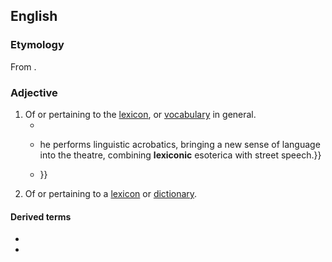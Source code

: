 ==English==

===Etymology===
From {{affix|en|lexicon|-ic}}.

===Adjective===
{{en-adj|-}}

# Of or pertaining to the [[lexicon]], or [[vocabulary]] in general.
#* {{quote-book|en|year=1940|author=Frank Joseph Jirka|title=American Doctors of Destiny|isbn=0836917596|page=101
|passage=It is to the '''lexiconic''' genius of Dr. Holmes that we owe the terms ''anaesthesia'' and the adjective, ''anaesthetic''.}}
#* {{quote-book|en|year=2000|title=The Cambridge History of American Theatre|page=218|isbn=0521472040
|passage={{...}} he performs linguistic acrobatics, bringing a new sense of language into the theatre, combining '''lexiconic''' esoterica with street speech.}}
#* {{quote-book|en|year=2006|author=Michael Zakim|title=Ready-Made Democracy: A History of Men's Dress in the American Republic|isbn=0226977951|page=6
|passage=Democracy entered the American '''lexiconic''' mainstream when the country began to industrialize {{...}}}}
# Of or pertaining to a [[lexicon]] or [[dictionary]].

====Derived terms====
* {{l|en|lexiconical}}
* {{l|en|lexiconically}}